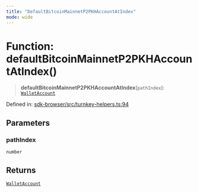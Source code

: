 ```yaml
---
title: "DefaultBitcoinMainnetP2PKHAccountAtIndex"
mode: wide
---
```

  
# Function: defaultBitcoinMainnetP2PKHAccountAtIndex()

> **defaultBitcoinMainnetP2PKHAccountAtIndex**(`pathIndex`): [`WalletAccount`](../WalletAccount/readme)

Defined in: [sdk-browser/src/turnkey-helpers.ts:94](https://github.com/tkhq/sdk/blob/main/packages/sdk-browser/src/turnkey-helpers.ts#L94)

## Parameters

### pathIndex

`number`

## Returns

[`WalletAccount`](../WalletAccount/readme)
